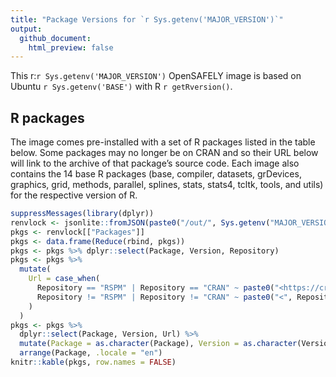 ```yaml
---
title: "Package Versions for `r Sys.getenv('MAJOR_VERSION')`"
output:
  github_document:
    html_preview: false
---
```


This r:`r Sys.getenv('MAJOR_VERSION')` OpenSAFELY image is based on Ubuntu `r Sys.getenv('BASE')` with R `r getRversion()`.

## R packages

The image comes pre-installed with a set of R packages listed in the table below.
Some packages may no longer be on CRAN and so their URL below will link to the archive of that package's source code.
Each image also contains the 14 base R packages (base, compiler, datasets, grDevices, graphics, grid, methods, parallel, splines, stats, stats4, tcltk, tools, and utils) for the respective version of R.

```r
suppressMessages(library(dplyr))
renvlock <- jsonlite::fromJSON(paste0("/out/", Sys.getenv("MAJOR_VERSION"), "/renv.lock"))
pkgs <- renvlock[["Packages"]]
pkgs <- data.frame(Reduce(rbind, pkgs))
pkgs <- pkgs %>% dplyr::select(Package, Version, Repository)
pkgs <- pkgs %>%
  mutate(
    Url = case_when(
      Repository == "RSPM" | Repository == "CRAN" ~ paste0("<https://cran.r-project.org/package=", Package, ">"),
      Repository != "RSPM" | Repository != "CRAN" ~ paste0("<", Repository, "/", Package, ">")
    )
  )
pkgs <- pkgs %>%
  dplyr::select(Package, Version, Url) %>%
  mutate(Package = as.character(Package), Version = as.character(Version)) %>%
  arrange(Package, .locale = "en")
knitr::kable(pkgs, row.names = FALSE)
```
